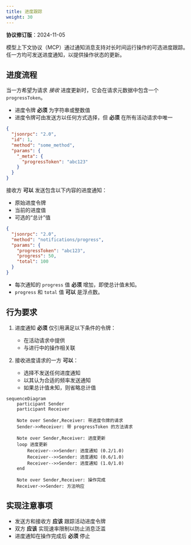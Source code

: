 ```yaml
---
title: 进度跟踪
weight: 30
---
```


<Info>**协议修订版**：2024-11-05</Info>

模型上下文协议（MCP）通过通知消息支持对长时间运行操作的可选进度跟踪。任一方均可发送进度通知，以提供操作状态的更新。

## 进度流程

当一方希望为请求 _接收_ 进度更新时，它会在请求元数据中包含一个 `progressToken`。

- 进度令牌 **必须** 为字符串或整数值
- 进度令牌可由发送方以任何方式选择，但 **必须** 在所有活动请求中唯一

```json
{
  "jsonrpc": "2.0",
  "id": 1,
  "method": "some_method",
  "params": {
    "_meta": {
      "progressToken": "abc123"
    }
  }
}
```

接收方 **可以** 发送包含以下内容的进度通知：

- 原始进度令牌
- 当前的进度值
- 可选的“总计”值

```json
{
  "jsonrpc": "2.0",
  "method": "notifications/progress",
  "params": {
    "progressToken": "abc123",
    "progress": 50,
    "total": 100
  }
}
```

- 每次通知的 `progress` 值 **必须** 增加，即使总计值未知。
- `progress` 和 `total` 值 **可以** 是浮点数。

## 行为要求

1. 进度通知 **必须** 仅引用满足以下条件的令牌：
   - 在活动请求中提供
   - 与进行中的操作相关联

2. 接收进度请求的一方 **可以**：
   - 选择不发送任何进度通知
   - 以其认为合适的频率发送通知
   - 如果总计值未知，则省略总计值

```mermaid
sequenceDiagram
    participant Sender
    participant Receiver

    Note over Sender,Receiver: 带进度令牌的请求
    Sender->>Receiver: 带 progressToken 的方法请求

    Note over Sender,Receiver: 进度更新
    loop 进度更新
        Receiver-->>Sender: 进度通知 (0.2/1.0)
        Receiver-->>Sender: 进度通知 (0.6/1.0)
        Receiver-->>Sender: 进度通知 (1.0/1.0)
    end

    Note over Sender,Receiver: 操作完成
    Receiver->>Sender: 方法响应
```

## 实现注意事项

- 发送方和接收方 **应该** 跟踪活动进度令牌
- 双方 **应该** 实现速率限制以防止消息泛滥
- 进度通知在操作完成后 **必须** 停止